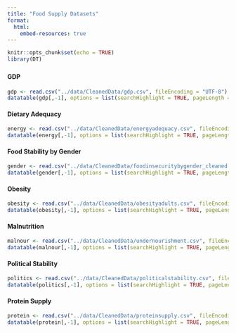 ```yaml
---
title: "Food Supply Datasets"
format:
  html:
    embed-resources: true
---
```


```r
knitr::opts_chunk$set(echo = TRUE)
library(DT)
```

### {.tabset}

#### GDP

```r
gdp <- read.csv("../data/CleanedData/gdp.csv", fileEncoding = "UTF-8")
datatable(gdp[,-1], options = list(searchHighlight = TRUE, pageLength = 5))
```

#### Dietary Adequacy

```r
energy <- read.csv("../data/CleanedData/energyadequacy.csv", fileEncoding = "UTF-8")
datatable(energy[,-1], options = list(searchHighlight = TRUE, pageLength = 5))
```

#### Food Stability by Gender

```r
gender <- read.csv("../data/CleanedData/foodinsecuritybygender_cleaned.csv", fileEncoding = "UTF-8")
datatable(gender[,-1], options = list(searchHighlight = TRUE, pageLength = 5))
```

#### Obesity

```r
obesity <- read.csv("../data/CleanedData/obesityadults.csv", fileEncoding = "UTF-8")
datatable(obesity[,-1], options = list(searchHighlight = TRUE, pageLength = 5))
```

#### Malnutrition

```r
malnour <- read.csv("../data/CleanedData/undernourishment.csv", fileEncoding = "UTF-8")
datatable(malnour[,-1], options = list(searchHighlight = TRUE, pageLength = 5))
```

#### Political Stability

```r
politics <- read.csv("../data/CleanedData/politicalstability.csv", fileEncoding = "UTF-8")
datatable(politics[,-1], options = list(searchHighlight = TRUE, pageLength = 5))
```

#### Protein Supply

```r
protein <- read.csv("../data/CleanedData/proteinsupply.csv", fileEncoding = "UTF-8")
datatable(protein[,-1], options = list(searchHighlight = TRUE, pageLength = 5))
```


